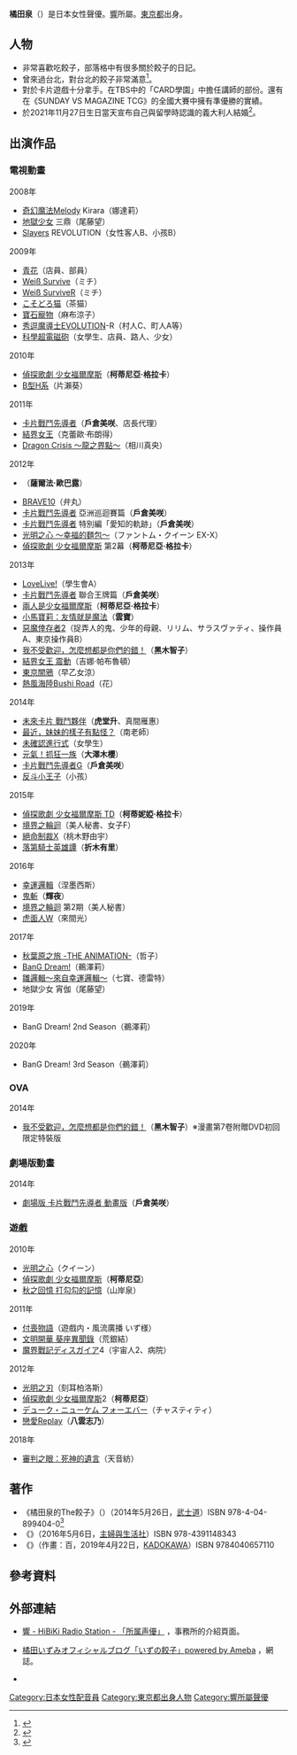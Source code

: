 {{配音員
|姓名= 橘田泉
|圖片= Izumi Kitta.jpg
|尺寸= 
|簡介= 
|原名= 
|外文名= 橘田 いずみ
|外文= ja
|羅馬拼音= 
|英文名= 
|暱稱= {{lang|ja|いず様}}
|藝名= 
|生年= 1984
|生月= 11
|生日= 27
|出生地= {{JPN}}[[東京都|東京都]]
|出身地= 
|歿年= 
|歿月= 
|歿日= 
|死沒地= 
|國籍= 
|籍貫= 
|血型= O型
|配演語言= 
|所屬= [[響_(藝能事務所)|響]]
|活躍年代= 2008年 -
|出道作= 娜達莉（[[奇幻魔法Melody_Kirara|奇幻魔法Melody Kirara]]）
|代表作= 柯蒂莉亞（[[偵探歌劇_少女福爾摩斯|偵探歌劇 少女福爾摩斯]]）<br/>戶倉美咲（[[卡片戰鬥先導者|卡片戰鬥先導者]]）<br />黑木智子（[[我不受歡迎，怎麼想都是你們的錯！|我不受歡迎，怎麼想都是你們的錯！]]）
|網站= 
|其他= 
}}
{{japanese|tablewidth=275 |japanese=橘田 いずみ|kana=きった いずみ|romaji=Kitta Izumi}}
'''橘田泉'''（{{bd|1984年|11月27日|||catIdx=Kitta Izumi}}）是日本女性聲優。[[響_(藝能事務所)|響]]所屬。[[東京都|東京都]]出身。

== 人物 ==
* 非常喜歡吃餃子，部落格中有很多關於餃子的日記。
* 曾來過台北，對台北的餃子非常滿意<ref>{{Cite web |url=http://ameblo.jp/kittaizumi/entry-11474243408.html |title=台北餃子研究旅 |access-date=2013-09-19 |archive-date=2017-02-18 |archive-url=https://web.archive.org/web/20170218034527/http://ameblo.jp/kittaizumi/entry-11474243408.html |dead-url=no }}</ref>。
* 對於卡片遊戲十分拿手。在TBS中的「CARD學園」中擔任講師的部份。還有在《SUNDAY VS MAGAZINE TCG》的全國大賽中擁有準優勝的實績。
* 於2021年11月27日生日當天宣布自己與留學時認識的義大利人結婚<ref>{{Cite web |url=https://lineblog.me/kitta_izumi/archives/2774635.html |script-title=ja:結婚しました。 |accessdate=2021-11-27 |archive-date=2021-12-03 |archive-url=https://web.archive.org/web/20211203133416/https://lineblog.me/kitta_izumi/archives/2774635.html |dead-url=no }}</ref>。

==出演作品==

=== 電視動畫 ===
;2008年
*[[奇幻魔法Melody|奇幻魔法Melody]] Kirara（娜達莉）
*[[地獄少女|地獄少女]] 三鼎（尾藤望）
*[[Slayers|Slayers]] REVOLUTION（女性客人B、小孩B）
;2009年
*[[青花_(漫畫)|青花]]（店員、部員）
*[[Weiß_Survive|Weiß Survive]]（ミチ）
*[[Weiß_Survive|Weiß Survive]]R（ミチ）
*[[こそどろ猫|こそどろ猫]]（茶猫）
*[[寶石寵物_(動畫)|寶石寵物]]（麻布涼子）
*[[秀逗魔導士_(動畫)|秀逗魔導士]]EVOLUTION-R（村人C、町人A等）
*[[科學超電磁砲|科學超電磁砲]]（女學生、店員、路人、少女）
;2010年
*[[偵探歌劇_少女福爾摩斯|偵探歌劇 少女福爾摩斯]]（'''柯蒂尼亞·格拉卡'''）
*[[B型H系|B型H系]]（片瀨葵）
;2011年
*[[卡片戰鬥先導者|卡片戰鬥先導者]]（'''戶倉美咲'''、店長代理）
*[[結界女王|結界女王]]（克蕾歐·布朗得）
*[[Dragon_Crisis!|Dragon Crisis ～龍之界點～]]（相川真央）
;2012年
*{{tsl|ja|蒼い世界の中心で|在蒼色世界的中心}}（'''薩爾法·歐巴露'''）
*[[BRAVE10|BRAVE10]]（弁丸）
*[[卡片戰鬥先導者|卡片戰鬥先導者]] 亞洲巡迴賽篇（'''戶倉美咲'''）
*[[卡片戰鬥先導者|卡片戰鬥先導者]] 特別編「愛知的軌跡」（'''戶倉美咲'''）
*[[光明之心_～幸福的麵包～|光明之心 ～幸福的麵包～]]（ファントム・クイーン EX-X）
*[[偵探歌劇_少女福爾摩斯|偵探歌劇 少女福爾摩斯]] 第2幕（'''柯蒂尼亞·格拉卡'''）
;2013年
*[[LoveLive!|LoveLive!]]（學生會A）
*[[卡片戰鬥先導者|卡片戰鬥先導者]] 聯合王牌篇（'''戶倉美咲'''）
*[[偵探歌劇_少女福爾摩斯|兩人是少女福爾摩斯]]（'''柯蒂尼亞·格拉卡'''）
*[[小馬寶莉：友情就是魔法|小馬寶莉：友情就是魔法]]（'''雲寶'''）
*[[惡魔倖存者2|惡魔倖存者2]]（捉弄人的鬼、少年的母親、リリム、サラスヴァティ、操作員A、東京操作員B）
*[[我不受歡迎，怎麼想都是你們的錯！|我不受歡迎，怎麼想都是你們的錯！]]（'''黑木智子'''）
*[[結界女王|結界女王 震動]]（吉娜·帕布魯頓）
*[[東京闇鴉|東京闇鴉]]（早乙女涼）
*[[熱風海陸|熱風海陸Bushi Road]]（花）
;2014年
*[[未來卡片_戰鬥夥伴|未來卡片 戰鬥夥伴]]（'''虎堂升'''、真間雁惠）
*[[最近，妹妹的樣子有點怪？|最近，妹妹的樣子有點怪？]]（南老師）
*[[未確認進行式|未確認進行式]]（女學生）
*[[抓狂一族|元氣！抓狂一族]]（'''大澤木櫻'''）
*[[卡片戰鬥先導者|卡片戰鬥先導者]]G（'''戶倉美咲'''）
*[[反斗小王子|反斗小王子]]（小孩）
;2015年
*[[偵探歌劇_少女福爾摩斯|偵探歌劇 少女福爾摩斯 TD]]（'''柯蒂妮婭·格拉卡'''）
*[[境界之輪迴|境界之輪迴]]（美人秘書、女子F）
*[[絕命制裁X|絕命制裁X]]（桃木野由宇）
*[[落第騎士英雄譚|落第騎士英雄譚]]（'''折木有里'''）
;2016年
*[[幸運邏輯|幸運邏輯]]（涅墨西斯）
*[[鬼斬|鬼斬]]（'''輝夜'''）
*[[境界之輪迴|境界之輪迴]] 第2期（美人秘書）
*[[虎面人|虎面人W]]（來間光）
;2017年
*[[秋葉原之旅|秋葉原之旅 -THE ANIMATION-]]（哲子）
*[[BanG_Dream!|BanG Dream!]]（鵜澤莉）
*[[幸運邏輯|雛邏輯～來自幸運邏輯～]]（七寶、德雷特）
*地獄少女 宵伽（尾藤望）
;2019年
*BanG Dream! 2nd Season（鵜澤莉）
;2020年
*BanG Dream! 3rd Season（鵜澤莉）

=== OVA ===
;2014年
*[[我不受歡迎，怎麼想都是你們的錯！|我不受歡迎，怎麼想都是你們的錯！]]（'''黑木智子'''）※漫畫第7卷附贈DVD初回限定特裝版

=== 劇場版動畫 ===
;2014年
*[[卡片戰鬥先導者|劇場版 卡片戰鬥先導者 動畫版]]（'''戶倉美咲'''）

=== 遊戲 ===
;2010年
*[[光明之心|光明之心]]（クイーン）
*[[偵探歌劇_少女福爾摩斯|偵探歌劇 少女福爾摩斯]]（'''柯蒂尼亞'''）
*[[秋之回憶_打勾勾的記憶|秋之回憶 打勾勾的記憶]]（山岸泉）
;2011年
*[[付喪物語|付喪物語]]（遊戲内・風流廣播 いず様）
*[[文明開華_葵座異聞錄|文明開華 葵座異聞錄]]（荒銀結）
*[[魔界戰記ディスガイア|魔界戰記ディスガイア]]4（宇宙人2、病院）
;2012年
*[[光明之刃|光明之刃]]（刻耳柏洛斯）
*[[偵探歌劇_少女福爾摩斯|偵探歌劇 少女福爾摩斯]]2（'''柯蒂尼亞'''）
*[[デューク・ニューケム_フォーエバー|デューク・ニューケム フォーエバー]]（チャスティティ）
*[[戀愛Replay|戀愛Replay]]（'''八雲志乃'''）
;2018年
*[[審判之眼：死神的遺言|審判之眼：死神的遺言]]（天音紡）

== 著作 ==
* 《橘田泉的The餃子》（{{lang|ja|橘田いずみのザ·餃子}}）（2014年5月26日，[[武士道_(公司)|武士道]]）ISBN 978-4-04-899404-0<ref>{{Cite web|url=http://comic.qq.com/a/20141107/045272.htm|title=声优橘田泉月底生日举办“包饺子大会”|work=騰訊動漫|date=2014-11-07|language=zh-cn|access-date=2014-11-07|archive-date=2016-03-07|archive-url=https://web.archive.org/web/20160307021058/http://comic.qq.com/a/20141107/045272.htm|dead-url=no}}</ref>
* 《{{lang|ja|本日も餃子日和}}》（2016年5月6日，[[主婦與生活社|主婦與生活社]]）ISBN 978-4391148343
* 《{{lang|ja|リバティ}}》（作畫：百{{lang|ja|乃モト}}，2019年4月22日，[[KADOKAWA|KADOKAWA]]）ISBN 9784040657110

== 參考資料 ==
{{reflist}}

== 外部連結 ==
{{commonscat|Izumi Kitta}}
* {{ja}} [http://hibiki-radio.jp/voice_cast?id=izumi_kitta 響 - HiBiKi Radio Station - 「所属声優」] {{Wayback|url=http://hibiki-radio.jp/voice_cast?id=izumi_kitta |date=20201202123508 }}，事務所的介紹頁面。
* {{ja}} [http://ameblo.jp/kittaizumi/ 橘田いずみオフィシャルブログ「いずの餃子」powered by Ameba] {{Wayback|url=http://ameblo.jp/kittaizumi/ |date=20130119151348 }}，網誌。
* {{Twitter|izugyoza}}

{{響}}
{{DEFAULTSORT:Kitta Izumi}}
[[Category:日本女性配音員|Category:日本女性配音員]]
[[Category:東京都出身人物|Category:東京都出身人物]]
[[Category:響所屬聲優|Category:響所屬聲優]]